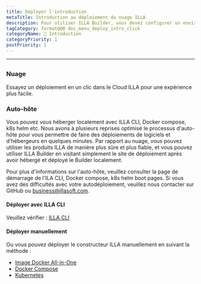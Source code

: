 ```yaml
---
title: Déployer l'introduction
metaTitle: Introduction au déploiement du nuage ILLA
description: Pour utiliser ILLA Builder, vous devez configurer un environnement auto-hôte localement ou utiliser ILLA Cloud pour sauter le processus de construction et utiliser rapidement les produits ILLA.
tagCategory: format@@0 doc_menu_deploy_intro_click
categoryName: 👋 Introduction
categoryPriority: 1
postPriority: 1
---
```


* * *

## <Heading hidden>Déployer l'introduction</Heading>

### Nuage

Essayez un déploiement en un clic dans le Cloud ILLA pour une expérience plus facile.

### Auto-hôte

Vous pouvez vous héberger localement avec ILLA CLI, Docker compose, k8s helm etc. Nous avons à plusieurs reprises optimisé le processus d'auto-hôte pour vous permettre de faire des déploiements de logiciels et d'hébergeurs en quelques minutes. Par rapport au nuage, vous pouvez utiliser les produits ILLA de manière plus sûre et plus fiable, et vous pouvez utiliser ILLA Builder en visitant simplement le site de déploiement après avoir hébergé et déployé le Builder localement.

Pour plus d'informations sur l'auto-hôte, veuillez consulter la page de démarrage de l'ILA CLI, Docker compose, k8s helm boot pages.
Si vous avez des difficultés avec votre autodéploiement, veuillez nous contacter sur GitHub ou business@illasoft.com.

#### Déployer avec ILLA CLI

Veuillez vérifier : [ILLA CLI](https://www.illacloud.com/docs/illa-cli)

#### Déployer manuellement

Ou vous pouvez déployer le constructeur ILLA manuellement en suivant la méthode :

-   [Image Docker All-in-One](https://github.com/illacloud/deploy-illa-manually/blob/main/docker/README.md)
-   [Docker Compose](https://github.com/illacloud/deploy-illa-manually/blob/main/docker-compose/README.md)
-   [Kubernetes](https://github.com/illacloud/deploy-illa-manually/blob/main/kubernetes/README.md)

